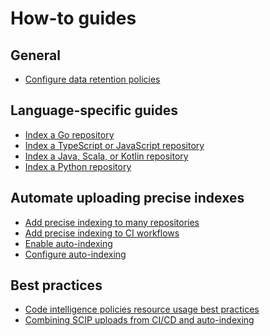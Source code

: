 # How-to guides

## General

- [Configure data retention policies](/code_navigation/how-to/configure_data_retention)

## Language-specific guides

- [Index a Go repository](/code_navigation/how-to/index_a_go_repository)
- [Index a TypeScript or JavaScript repository](/code_navigation/how-to/index_a_typescript_and_javascript_repository)
- [Index a Java, Scala, or Kotlin repository](https://sourcegraph.github.io/scip-java/docs/getting-started.html)
- [Index a Python repository](https://github.com/sourcegraph/scip-python)

## Automate uploading precise indexes

- [Add precise indexing to many repositories](/code_navigation/how-to/adding_lsif_to_many_repos)
- [Add precise indexing to CI workflows](/code_navigation/how-to/adding_lsif_to_workflows)
- [Enable auto-indexing](/code_navigation/how-to/enable_auto_indexing)
- [Configure auto-indexing](/code_navigation/how-to/configure_auto_indexing)

## Best practices

- [Code intelligence policies resource usage best practices](/code_navigation/how-to/policies_resource_usage_best_practices)
- [Combining SCIP uploads from CI/CD and auto-indexing](/code_navigation/how-to/combining_scip_uploads_from_ci_cd_and_auto_indexing)
